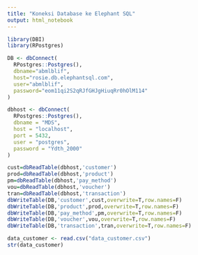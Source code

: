 ```yaml
---
title: "Koneksi Database ke Elephant SQL"
output: html_notebook
---
```


```r
library(DBI)
library(RPostgres)

DB <- dbConnect(
  RPostgres::Postgres(),
  dbname="abmlblif",
  host="rosie.db.elephantsql.com",
  user="abmlblif",
  password="eom11qi2S2qRJfGHJgHiuqRr0hOlM114"
)
```

```r
dbhost <- dbConnect(
  RPostgres::Postgres(),
  dbname = "MDS",
  host = "localhost",
  port = 5432,
  user = "postgres",
  password = "Ydth_2000"
)
```

```r
cust=dbReadTable(dbhost,'customer')
prod=dbReadTable(dbhost,'product')
pm=dbReadTable(dbhost,'pay_method')
vou=dbReadTable(dbhost,'voucher')
tran=dbReadTable(dbhost,'transaction')
dbWriteTable(DB,'customer',cust,overwrite=T,row.names=F)
dbWriteTable(DB,'product',prod,overwrite=T,row.names=F)
dbWriteTable(DB,'pay_method',pm,overwrite=T,row.names=F)
dbWriteTable(DB,'voucher',vou,overwrite=T,row.names=F)
dbWriteTable(DB,'transaction',tran,overwrite=T,row.names=F)
```

```r
data_customer <- read.csv("data_customer.csv")
str(data_customer)
```

